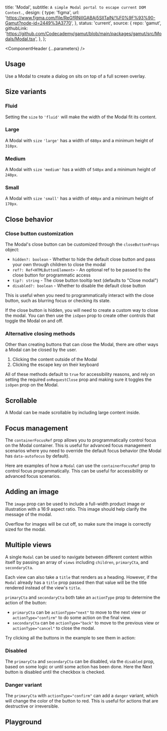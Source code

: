 


  title: 'Modal',
  subtitle: `A simple Modal portal to escape current DOM Context.`,
  design: {
    type: 'figma',
    url: 'https://www.figma.com/file/ReGfRNillGABAj5SlITalN/%F0%9F%93%90-Gamut?node-id=2449%3A3770',
  },
  status: 'current',
  source: {
    repo: 'gamut',
    githubLink:
      'https://github.com/Codecademy/gamut/blob/main/packages/gamut/src/Modals/Modal.tsx',
  },
};

<Meta of={ModalStories} />

<ComponentHeader {...parameters} />

## Usage

Use a Modal to create a dialog on sits on top of a full screen overlay.

## Size variants

### Fluid

Setting the `size` to `'fluid'` will make the width of the Modal fit its content.

<Canvas of={ModalStories.Fluid} />

### Large

A Modal with `size` `'large'` has a width of `680px` and a minimum height of `310px`.

<Canvas of={ModalStories.Large} />

### Medium

A Modal with `size` `'medium'` has a width of `540px` and a minimum height of `240px`.

<Canvas of={ModalStories.Medium} />

### Small

A Modal with `size` `'small'` has a width of `400px` and a minimum height of `170px`.

<Canvas of={ModalStories.Small} />

## Close behavior

### Close button customization

The Modal's close button can be customized through the `closeButtonProps` object:

- `hidden?: boolean` - Whether to hide the default close button and pass your own through children to close the modal
- `ref?: Ref<HTMLButtonElement>` - An optional ref to be passed to the close button for programmatic access
- `tip?: string` - The close button tooltip text (defaults to "Close modal")
- `disabled?: boolean` - Whether to disable the default close button

This is useful when you need to programmatically interact with the close button, such as blurring focus or checking its state.

<Canvas of={ModalStories.CloseButtonCustomization} />

If the close button is hidden, you will need to create a custom way to close the modal. You can then use the `isOpen` prop to create other controls that toggle the Modal on and off.

<Canvas of={ModalStories.CustomClose} />

### Alternative closing methods

Other than creating buttons that can close the Modal, there are other ways a Modal can be closed by the user.

1. Clicking the content outside of the Modal
2. Clicking the escape key on their keyboard

All of these methods default to `true` for accessibility reasons, and rely on setting the required `onRequestClose` prop and making sure it toggles the `isOpen` prop on the Modal.

<Canvas of={ModalStories.ClickOutside} />

## Scrollable

A Modal can be made scrollable by including large content inside.

<Canvas of={ModalStories.Scrollable} />

## Focus management

The `containerFocusRef` prop allows you to programmatically control focus on the Modal container. This is useful for advanced focus management scenarios where you need to override the default focus behavior (the Modal has `data-autofocus` by default).

<Canvas of={ModalStories.FocusManagement} />

Here are examples of how a `Modal` can use the `containerFocusRef` prop to control focus programmatically. This can be useful for accessibility or advanced focus scenarios.

<Canvas of={ModalStories.ConfirmationOnClose} />

## Adding an image

The `image` prop can be used to include a full-width product image or illustration with a 16:9 aspect ratio. This image should help clarify the message of the modal.

Overflow for images will be cut off, so make sure the image is correctly sized for the modal.

<Canvas of={ModalStories.WithImage} />

## Multiple views

A single `Modal` can be used to navigate between different content within itself by passing an array of `views` including `children`, `primaryCta`, and `secondaryCta`.

Each view can also take a `title` that renders as a heading. However, if the `Modal` already has a `title` prop passed then that value will be the title rendered instead of the view's `title`.

`primaryCta` and `secondaryCta` both take an `actionType` prop to determine the action of the button:

- `primaryCta` can be `actionType="next"` to move to the next view or `actionType="confirm"` to do some action on the final view.
- `secondaryCta` can be `actionType="back"` to move to the previous view or `actionType="cancel"` to close the modal.

Try clicking all the buttons in the example to see them in action:

<Canvas of={ModalStories.MultipleViews} />

### Disabled

The `primaryCta` and `secondaryCta` can be disabled, via the `disabled` prop, based on some logic or until some action has been done. Here the Next button is disabled until the checkbox is checked.

<Canvas of={ModalStories.MultipleViewsDisabled} />

### Danger variant

The `primaryCta` with `actionType="confirm"` can add a `danger` variant, which will change the color of the button to red. This is useful for actions that are destructive or irreversible.

<Canvas of={ModalStories.MultipleViewsDanger} />

## Playground

<Canvas sourceState="shown" of={ModalStories.Default} />

<Controls />

